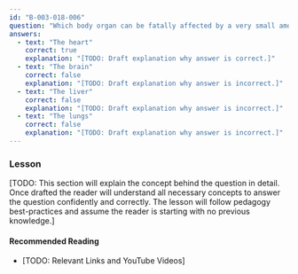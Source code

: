 ```yaml
---
id: "B-003-018-006"
question: "Which body organ can be fatally affected by a very small amount of electrical current?"
answers:
  - text: "The heart"
    correct: true
    explanation: "[TODO: Draft explanation why answer is correct.]"
  - text: "The brain"
    correct: false
    explanation: "[TODO: Draft explanation why answer is incorrect.]"
  - text: "The liver"
    correct: false
    explanation: "[TODO: Draft explanation why answer is incorrect.]"
  - text: "The lungs"
    correct: false
    explanation: "[TODO: Draft explanation why answer is incorrect.]"
---
```


### Lesson

[TODO: This section will explain the concept behind the question in detail. Once drafted the reader will understand all necessary concepts to answer the question confidently and correctly. The lesson will follow pedagogy best-practices and assume the reader is starting with no previous knowledge.]

#### Recommended Reading

- [TODO: Relevant Links and YouTube Videos]
